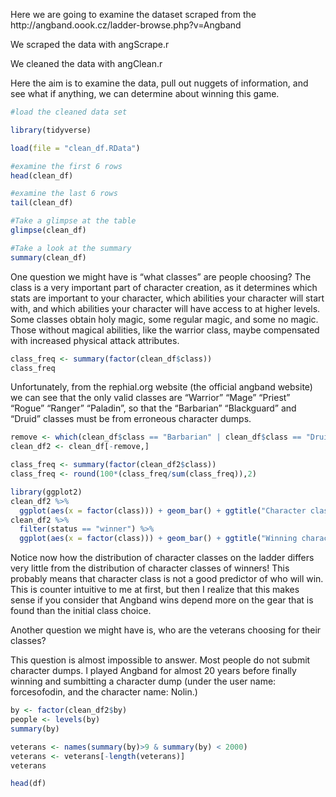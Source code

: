 Here we are going to examine the dataset scraped from the http://angband.oook.cz/ladder-browse.php?v=Angband

We scraped the data with angScrape.r

We cleaned the data with angClean.r

Here the aim is to examine the data, pull out nuggets of information, and see what if anything, we can determine about winning this game.

```{r}
#load the cleaned data set

library(tidyverse)

load(file = "clean_df.RData")

#examine the first 6 rows
head(clean_df)

#examine the last 6 rows
tail(clean_df)

#Take a glimpse at the table
glimpse(clean_df)

#Take a look at the summary
summary(clean_df)

```

One question we might have is "what classes" are people choosing? The class is a very important part of character creation, as it determines which stats are important to your character, which abilities your character will start with, and which abilities your character will have access to at higher levels. Some classes obtain holy magic, some regular magic, and some no magic. Those without magical abilities, like the warrior class, maybe compensated with increased physical attack attributes. 

```{r}
class_freq <- summary(factor(clean_df$class))
class_freq
```

Unfortunately, from the rephial.org website (the official angband website) we can see that the only valid classes are "Warrior" "Mage" "Priest" "Rogue" "Ranger" "Paladin", so that the "Barbarian" "Blackguard" and "Druid" classes must be from erroneous character dumps.

```{r}
remove <- which(clean_df$class == "Barbarian" | clean_df$class == "Druid" | clean_df$class == "Blackguard" | clean_df$class == "Necromancer")
clean_df2 <- clean_df[-remove,]

class_freq <- summary(factor(clean_df2$class))
class_freq <- round(100*(class_freq/sum(class_freq)),2)

library(ggplot2)
clean_df2 %>%
  ggplot(aes(x = factor(class))) + geom_bar() + ggtitle("Character classes") 
clean_df2 %>%
  filter(status == "winner") %>%
  ggplot(aes(x = factor(class))) + geom_bar() + ggtitle("Winning character classes")
```

Notice now how the distribution of character classes on the ladder differs very little from the distribution of character classes of winners! This probably means that character class is not a good predictor of who will win. This is counter intuitive to me at first, but then I realize that this makes sense if you consider that Angband wins depend more on the gear that is found than the initial class choice.

Another question we might have is, who are the veterans choosing for their classes?

This question is almost impossible to answer. Most people do not submit character dumps. I played Angband for almost 20 years before finally winning and sumbitting a character dump (under the user name: forcesofodin, and the character name: Nolin.) 

```{r}
by <- factor(clean_df2$by)
people <- levels(by)
summary(by)

veterans <- names(summary(by)>9 & summary(by) < 2000)
veterans <- veterans[-length(veterans)]
veterans

head(df)
```